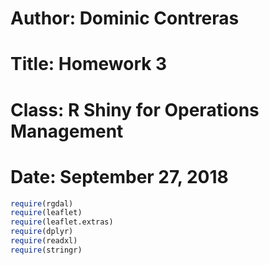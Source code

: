 # Author: Dominic Contreras
# Title: Homework 3
# Class: R Shiny for Operations Management
# Date: September 27, 2018

```r
require(rgdal)
require(leaflet)
require(leaflet.extras)
require(dplyr)
require(readxl)
require(stringr)
```

